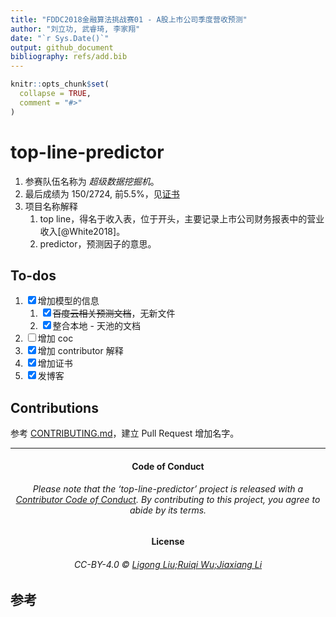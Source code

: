 ```yaml
---
title: "FDDC2018金融算法挑战赛01 - A股上市公司季度营收预测"
author: "刘立功, 武睿琦, 李家翔"
date: "`r Sys.Date()`"
output: github_document
bibliography: refs/add.bib
---
```


<!-- README.md is generated from README.Rmd. Please edit that file -->

```r
knitr::opts_chunk$set(
  collapse = TRUE,
  comment = "#>"
)
```
# top-line-predictor

1. 参赛队伍名称为 *超级数据挖掘机*。
1. 最后成绩为 150/2724, 前5.5%，见[证书](refs/certificate.pdf)
1. 项目名称解释
    1. top line，得名于收入表，位于开头，主要记录上市公司财务报表中的营业收入[@White2018]。
    1. predictor，预测因子的意思。


## To-dos

1. [x] 增加模型的信息
    1. [x] ~~百度云相关预测文档~~，无新文件
    1. [x] 整合本地 - 天池的文档
1. [ ] 增加 coc
1. [x] 增加 contributor 解释
1. [x] 增加证书
1. [x] 发博客

## Contributions

参考 [CONTRIBUTING.md](.github/CONTRIBUTING.md)，建立 Pull Request 增加名字。

-----

<h4 align="center">

**Code of Conduct**

</h4>

<h6 align="center">

Please note that the 'top-line-predictor' project is released with a
[Contributor Code of Conduct](CODE_OF_CONDUCT.md).
By contributing to this project, you agree to abide by its terms.

</h6>

<h4 align="center">

**License**

</h4>

<h6 align="center">

CC-BY-4.0 © [Ligong Liu;Ruiqi Wu;Jiaxiang Li](LICENSE.md)

</h6>


## 参考 {-}
